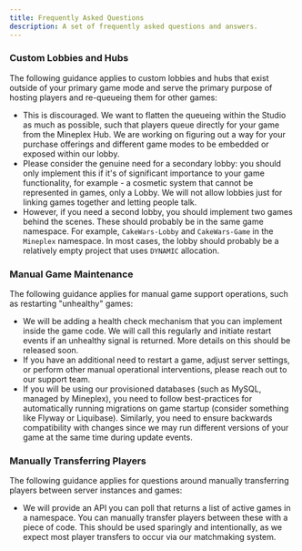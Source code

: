 ```yaml
---
title: Frequently Asked Questions
description: A set of frequently asked questions and answers.
---
```


### Custom Lobbies and Hubs
The following guidance applies to custom lobbies and hubs that exist outside of your primary game mode and serve the primary purpose of hosting players and re-queueing them for other games:
- This is discouraged. We want to flatten the queueing within the Studio as much as possible, such that players queue directly for your game from the Mineplex Hub. We are working on figuring out a way for your purchase offerings and different game modes to be embedded or exposed within our lobby.
- Please consider the genuine need for a secondary lobby: you should only implement this if it's of significant importance to your game functionality, for example - a cosmetic system that cannot be represented in games, only a Lobby. We will not allow lobbies just for linking games together and letting people talk.
- However, if you need a second lobby, you should implement two games behind the scenes. These should probably be in the same game namespace. For example, `CakeWars-Lobby` and `CakeWars-Game` in the `Mineplex` namespace. In most cases, the lobby should probably be a relatively empty project that uses `DYNAMIC` allocation.

### Manual Game Maintenance
The following guidance applies for manual game support operations, such as restarting "unhealthy" games:
- We will be adding a health check mechanism that you can implement inside the game code. We will call this regularly and initiate restart events if an unhealthy signal is returned. More details on this should be released soon.
- If you have an additional need to restart a game, adjust server settings, or perform other manual operational interventions, please reach out to our support team.
- If you will be using our provisioned databases (such as MySQL, managed by Mineplex), you need to follow best-practices for automatically running migrations on game startup (consider something like Flyway or Liquibase). Similarly, you need to ensure backwards compatibility with changes since we may run different versions of your game at the same time during update events.

### Manually Transferring Players
The following guidance applies for questions around manually transferring players between server instances and games:
- We will provide an API you can poll that returns a list of active games in a namespace. You can manually transfer players between these with a piece of code. This should be used sparingly and intentionally, as we expect most player transfers to occur via our matchmaking system.
